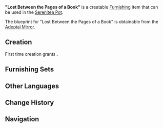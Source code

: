 {{Furnishing Infobox
|id             = 361204
|image          = Item "Lost Between the Pages of a Book".png
|category       = Large Furnishing
|subcategory    = Bookcase
|rarity         = 4
|adeptal_energy = 90
|load           = 270
|reduced_load   = 203
|description    = A master-crafted bookshelf made from birch. Not only can it hold numerous books, but it even has an exquisite Fontaine-made clock in the middle.<br />The turning clock-hands and the mountains of books also serve to represent the time that has flown by and the endless store of things that need to be done.
|blueprint      = Adeptal Mirror
|adeptal mirror = 4
}}
'''"Lost Between the Pages of a Book"''' is a creatable [[Furnishing]] item that can be used in the [[Serenitea Pot]].

The blueprint for "Lost Between the Pages of a Book" is obtainable from the [[Adeptal Mirror]].

==Creation==
First time creation grants {{Item|Trust|24|x=90}}.
{{Recipe
|type = Creation
|time = 16h
|Birch Wood = 16
|Blue Dye = 4
|Red Dye = 4
|sort = Birch Wood,Blue Dye,Red Dye
}}

==Furnishing Sets==
{{Craft Usage}}

==Other Languages==
{{Other Languages
|en      = "Lost Between the Pages of a Book"
|zhs     = 「易逝于书页翻飞间」
|zhs_rm  = "Yì Shì Yú Shūyè Fān Fēi Jiān"
|zht     = 「易逝於書頁翻飛間」
|zht_rm  = "Yì Shì Yú Shūyè Fān Fēi Jiān"
|zh_tl   = 
|ja      = 「本をめくる間に去ってゆく」
|ja_rm   = "Hon wo mekuru ma ni satte yuku"
|ja_tl   = 
|ko      = 「책장을 넘기는 사이에」
|ko_rm   = "Chaekjang'eul Neomgineun Saie"
|ko_tl   = "Whilst Turning A Page"
|es      = Tiempo entre las páginas de un libro
|es_tl   = Time Between the Pages of a Book
|fr      = « Voyage au milieu des livres »
|fr_tl   = "Journey Among the Books"
|ru      = Вечность среди книжных страниц
|ru_tl   = 
|th      = "สิ่งที่หายไปจากหน้าหนังสือ"
|th_rm   = "Sing Thi Hai Pai Chak Na Nangsue"
|th_tl   = 
|vi      = Đắm Chìm Giữa Trang Sách
|vi_tl   = 
|de      = „Verloren in den Seiten eines Buches“
|de_tl   = "Lost Between the Pages of a Book"
|id      = "Tersesat di Antara Lembaran Buku"
|id_tl   = "Lost Between the Pages of a Book"
|pt      = "Perdido Entre as Páginas de um Livro"
|pt_tl   = "Lost Between the Pages of a Book"
}}

==Change History==
{{Change History|1.5}}

==Navigation==
{{Furnishing Navbox/Interior|Large Furnishing}}